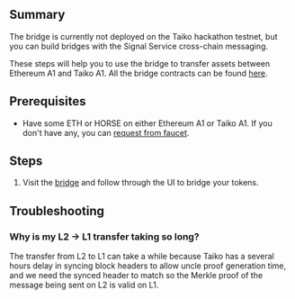 
## Summary

<Callout type="info">
  The bridge is currently not deployed on the Taiko hackathon testnet, but you can build bridges with the Signal Service cross-chain messaging.
</Callout>

These steps will help you to use the bridge to transfer assets between Ethereum A1 and Taiko A1. All the bridge contracts can be found [here](/docs/reference/contract-addresses).

## Prerequisites

- Have some ETH or HORSE on either Ethereum A1 or Taiko A1. If you don't have any, you can [request from faucet](/docs/guides/request-from-faucet).

## Steps

1. Visit the [bridge](https://bridge.a1.taiko.xyz/) and follow through the UI to bridge your tokens.

## Troubleshooting

### Why is my L2 -> L1 transfer taking so long?

The transfer from L2 to L1 can take a while because Taiko has a several hours delay in syncing block headers to allow uncle proof generation time, and we need the synced header to match so the Merkle proof of the message being sent on L2 is valid on L1.
